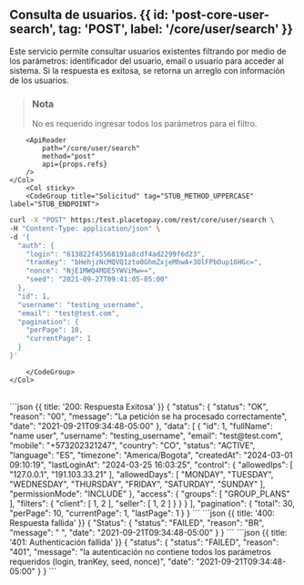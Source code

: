 


## Consulta de usuarios. {{ id: 'post-core-user-search', tag: 'POST', label: '/core/user/search' }}

<Row>
    <Col>
        Este servicio permite consultar usuarios existentes filtrando por medio de los parámetros: identificador del usuario, email o usuario para acceder al sistema.
Si la respuesta es exitosa, se retorna un arreglo con información de los usuarios. 


> ### Nota 
>
> No es requerido ingresar todos los parámetros para el filtro.
    
        <ApiReader
            path="/core/user/search"
            method="post"
            api={props.refs}
        />
    </Col>
        <Col sticky>
        <CodeGroup title="Solicitud" tag="STUB_METHOD_UPPERCASE" label="STUB_ENDPOINT">
```bash {{title: 'Búsqueda de Usuarios'}}
curl -X "POST" https:/test.placetopay.com/rest/core/user/search \
-H "Content-Type: application/json" \
-d '{
  "auth": {
    "login": "613822f45568191a8cdf4ad2299f6d23",
    "tranKey": "bHehjzNcMQVQ1zto0GhmZxjeMhwA+3OlFPbOup16HGc=",
    "nonce": "NjE1MWQ4MDE5YWViMw==",
    "seed": "2021-09-27T09:41:05-05:00"
  },
  "id": 1,
  "username": "testing_username",
  "email": "test@test.com",
  "pagination": {
    "perPage": 10,
    "currentPage": 1
  }
}'
```
        </CodeGroup>
    </Col>
</Row>

<Row>
    <Col>
        <ApiReader
            path="/core/user/search"
            method="post"
            type="response"
            api={props.refs}
        />
    </Col>
        <Col sticky>
        <br />
        <CodeGroup title="Respuesta">
```json {{ title: '200: Respuesta Exitosa' }}
{
  "status": {
    "status": "OK",
    "reason": "00",
    "message": "La petición se ha procesado correctamente",
    "date": "2021-09-21T09:34:48-05:00"
  },
  "data": [
    {
      "id": 1,
      "fullName": "name user",
      "username": "testing_username",
      "email": "test@test.com",
      "mobile": "+573202321247",
      "country": "CO",
      "status": "ACTIVE",
      "language": "ES",
      "timezone": "America/Bogota",
      "createdAt": "2024-03-01 09:10:19",
      "lastLoginAt": "2024-03-25 16:03:25",
      "control": {
        "allowedIps": [
          "127.0.0.1",
          "191.103.33.21"
        ],
        "allowedDays": [
          "MONDAY",
          "TUESDAY",
          "WEDNESDAY",
          "THURSDAY",
          "FRIDAY",
          "SATURDAY",
          "SUNDAY"
        ],
        "permissionMode": "INCLUDE"
      },
      "access": {
        "groups": [
          "GROUP_PLANS"
        ],
        "filters": {
          "client": [
            1,
            2
          ],
          "seller": [
            1,
            2
          ]
        }
      }
    }
  ],
  "pagination": {
    "total": 30,
    "perPage": 10,
    "currentPage": 1,
    "lastPage": 1
  }
}
```
```json {{ title: '400: Respuesta fallida' }}
{
  "Status": {
    "status": "FAILED",
    "reason": "BR",
    "message": " ",
    "date": "2021-09-21T09:34:48-05:00"
  }
}
```
```json {{ title: '401: Authenticación fallida' }}
{
  "status": {
    "status": "FAILED",
    "reason": "401",
    "message": "la autenticación no contiene todos los parámetros requeridos (login, tranKey, seed, nonce)",
    "date": "2021-09-21T09:34:48-05:00"
  }
}
```
        </CodeGroup>
    </Col>
</Row>

